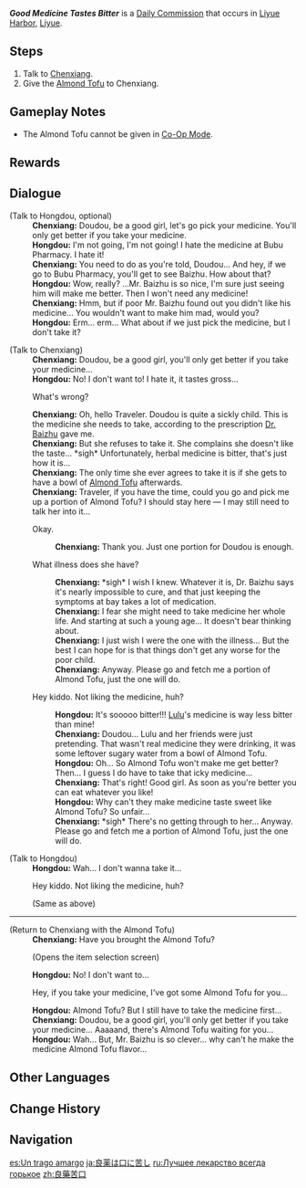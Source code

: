 {{Quest Infobox
|id            = 22008
|image         = Commission Good Medicine Tastes Bitter.png
|type          = Commission
|npc           = Chenxiang
|startLocation = [[Liyue Harbor]], [[Liyue]]
|region        = Liyue
|area          = Sea of Clouds
|subarea       = Liyue Harbor
|characters    = Chenxiang; Hongdou; Traveler
|otherRewards  = 
*AR-Dependent Rewards
}}
'''''Good Medicine Tastes Bitter''''' is a [[Daily Commission]] that occurs in [[Liyue Harbor]], [[Liyue]].

==Steps==
#Talk to [[Chenxiang]].
#Give the [[Almond Tofu]] to Chenxiang.

==Gameplay Notes==
*The Almond Tofu cannot be given in [[Co-Op Mode]].

==Rewards==
{{Commission Rewards|full}}

==Dialogue==
{{Quest Description|[[Chenxiang]]'s daughter [[Hongdou]] refuses to take her medicine. Perhaps a spoonful of [[Almond Tofu]] could help the medicine go down...}}
{{Dialogue Start}}
;(Talk to Hongdou, optional)
:'''Chenxiang:''' Doudou, be a good girl, let's go pick your medicine. You'll only get better if you take your medicine.
:'''Hongdou:''' I'm not going, I'm not going! I hate the medicine at Bubu Pharmacy. I hate it!
:'''Chenxiang:''' You need to do as you're told, Doudou... And hey, if we go to Bubu Pharmacy, you'll get to see Baizhu. How about that?
:'''Hongdou:''' Wow, really? ...Mr. Baizhu is so nice, I'm sure just seeing him will make me better. Then I won't need any medicine!
:'''Chenxiang:''' Hmm, but if poor Mr. Baizhu found out you didn't like his medicine... You wouldn't want to make him mad, would you?
:'''Hongdou:''' Erm... erm... What about if we just pick the medicine, but I don't take it?

;(Talk to Chenxiang)
:'''Chenxiang:''' Doudou, be a good girl, you'll only get better if you take your medicine...
:'''Hongdou:''' No! I don't want to! I hate it, it tastes gross...
:{{DIcon}} What's wrong?
:'''Chenxiang:''' Oh, hello Traveler. Doudou is quite a sickly child. This is the medicine she needs to take, according to the prescription [[Baizhu|Dr. Baizhu]] gave me.
:'''Chenxiang:''' But she refuses to take it. She complains she doesn't like the taste... *sigh* Unfortunately, herbal medicine is bitter, that's just how it is...
:'''Chenxiang:''' The only time she ever agrees to take it is if she gets to have a bowl of [[Almond Tofu]] afterwards.
:'''Chenxiang:''' Traveler, if you have the time, could you go and pick me up a portion of Almond Tofu? I should stay here &mdash; I may still need to talk her into it...
:{{DIcon}} Okay.
::'''Chenxiang:''' Thank you. Just one portion for Doudou is enough.
:{{DIcon}} What illness does she have?
::'''Chenxiang:''' *sigh* I wish I knew. Whatever it is, Dr. Baizhu says it's nearly impossible to cure, and that just keeping the symptoms at bay takes a lot of medication.
::'''Chenxiang:''' I fear she might need to take medicine her whole life. And starting at such a young age... It doesn't bear thinking about.
::'''Chenxiang:''' I just wish I were the one with the illness... But the best I can hope for is that things don't get any worse for the poor child.
::'''Chenxiang:''' Anyway. Please go and fetch me a portion of Almond Tofu, just the one will do.
:{{DIcon}} Hey kiddo. Not liking the medicine, huh?
::'''Hongdou:''' It's sooooo bitter!!! [[Little Lulu|Lulu]]'s medicine is way less bitter than mine!
::'''Chenxiang:''' Doudou... Lulu and her friends were just pretending. That wasn't real medicine they were drinking, it was some leftover sugary water from a bowl of Almond Tofu.
::'''Hongdou:''' Oh... So Almond Tofu won't make me get better? Then... I guess I do have to take that icky medicine...
::'''Chenxiang:''' That's right! Good girl. As soon as you're better you can eat whatever you like!
::'''Hongdou:''' Why can't they make medicine taste sweet like Almond Tofu? So unfair...
::'''Chenxiang:''' *sigh* There's no getting through to her... Anyway. Please go and fetch me a portion of Almond Tofu, just the one will do.

;(Talk to Hongdou)
:'''Hongdou:''' Wah... I don't wanna take it...
:{{DIcon}} Hey kiddo. Not liking the medicine, huh?
:;(Same as above)
----
;(Return to Chenxiang with the Almond Tofu)
:'''Chenxiang:''' Have you brought the Almond Tofu?
:;(Opens the item selection screen)
:'''Hongdou:''' No! I don't want to...
:{{DIcon}} Hey, if you take your medicine, I've got some Almond Tofu for you...
:'''Hongdou:''' Almond Tofu? But I still have to take the medicine first...
:'''Chenxiang:''' Doudou, be a good girl, you'll only get better if you take your medicine... Aaaaand, there's Almond Tofu waiting for you...
:'''Hongdou:''' Wah... But, Mr. Baizhu is so clever... why can't he make the medicine Almond Tofu flavor...
{{Dialogue End}}

==Other Languages==
{{Other Languages
|en       = Good Medicine Tastes Bitter
|zhs      = 良药苦口
|zhs_rm   = Liángyàokǔkǒu
|zht      = 良藥苦口
|zht_rm   = Liángyàokǔkǒu
|zh_tl    = {{wt|良藥苦口#Chinese|Good Medicine Tastes Bitter}}
|ja       = 良薬は口に苦し
|ja_rm    = Ryouyaku wa Kuchi ni Nigashi
|ja_tl    = Good Medicine Tastes Bitter
|ja_note  = A proverb which means "the most helpful advice may be difficult to listen to".
|ko       = 좋은 약은 입에 쓰다
|ko_tl    = Good Medicine Tastes Bitter
|ko_note  = A proverb which means "the most helpful advice may be difficult to listen to".
|es       = Un trago amargo
|es_tl    = A Bitter Gulp
|es_note  = An idiom meaning "A bad experience"
|fr       = La meilleure médecine est toujours amère
|fr_tl    = The Best Medicine Is Always Bitter
|ru       = Лучшее лекарство всегда горькое
|ru_tl    = The Best Medicine Is Always Bitter
|th       = หวานเป็นลม ขมเป็นยา
|th_rm    = 
|th_tl    = Sweet is Wind, Bitter is Medicine
|th_note  = An idiom meaning "Compliments can cause you to become overconfident, but criticism can allow you to improve"
|vi       = Thuốc Đắng {{sic|Dã}}<!--Đã--> Tật
|vi_tl    = Good Medicine Tastes Bitter
|de       = Bittere Medizin
|de_tl    = Bitter Medicine
|id       = Obat yang Baik Terasa Pahit
|id_tl    = Good Medicine Tastes Bitter
|pt       = Os Melhores Remédios São Amargos
|pt_tl    = 
|tr       = İyi İlaç Acı Olur
|tr_tl    = Good Medicine is Bitter
|it       = Come addolcire la pillola
|it_tl    = How to sweeten the pill
}}

==Change History==
{{Change History|1.0}}

==Navigation==
{{Commission Navbox|Liyue|Standalone}}

[[es:Un trago amargo]]
[[ja:良薬は口に苦し]]
[[ru:Лучшее лекарство всегда горькое]]
[[zh:良藥苦口]]